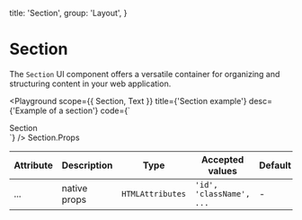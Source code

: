 
  title: 'Section',
  group: 'Layout',
}

# Section

The `Section` UI component offers a versatile container for organizing and structuring content in your web application.

<Playground
  scope={{ Section, Text }}
  title={'Section example'}
  desc={'Example of a section'}
  code={`
  <Section>
    <Text>Section</Text>
  </Section>
  `}
/>

<Attributes edit="/pages/components/section.mdx">
<Attributes.Title>Section.Props</Attributes.Title>

| Attribute | Description  | Type             | Accepted values          | Default |
| --------- | ------------ | ---------------- | ------------------------ | ------- |
| ...       | native props | `HTMLAttributes` | `'id', 'className', ...` | -       |

</Attributes>
